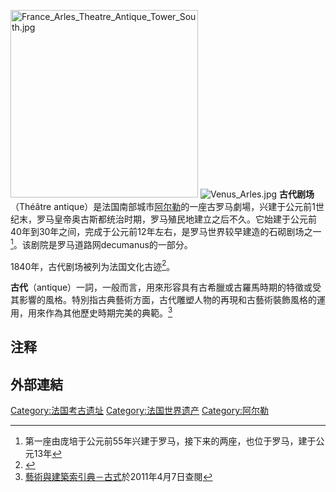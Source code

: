 [[Image:France_Arles_Theatre_Antique_Tower_South.jpg|300px]] 
[[Image:Venus_Arles.jpg|thumb]]
'''古代剧场'''（Théâtre antique）是法国南部城市[[阿尔勒|阿尔勒]]的一座古罗马劇場，兴建于公元前1世纪末，罗马皇帝奥古斯都统治时期，罗马殖民地建立之后不久。它始建于公元前40年到30年之间，完成于公元前12年左右，是罗马世界较早建造的石砌剧场之一<ref>第一座由庞培于公元前55年兴建于罗马，接下来的两座，也位于罗马，建于公元13年</ref>。该剧院是罗马道路网decumanus的一部分。

1840年，古代剧场被列为法国文化古迹<ref>{{Cite web |url=http://www.culture.gouv.fr/public/mistral/merimee_fr?ACTION=RETROUVER&REQ=((PA00081189)+%3AREF+) |title=存档副本 |accessdate=2010-01-06 |archive-date=2016-04-07 |archive-url=https://web.archive.org/web/20160407201441/http://www.culture.gouv.fr/public/mistral/merimee_fr?ACTION=RETROUVER&REQ=((PA00081189)+:REF+) |dead-url=no }}</ref>。

'''古代'''（antique）一詞，一般而言，用來形容具有古希臘或古羅馬時期的特徵或受其影響的風格。特別指古典藝術方面，古代雕塑人物的再現和古藝術裝飾風格的運用，用來作為其他歷史時期完美的典範。<ref>[http://db1x.sinica.edu.tw/caat/caat_rptcaatc.php?_op=?SUBJECT_ID:300055818 藝術與建築索引典－古式]{{dead link|date=2017年12月 |bot=InternetArchiveBot |fix-attempted=yes }}於2011年4月7日查閱</ref>

{{Commonscat| Théâtre gallo-romain d'Arles }}

==注释==
<div class="references-small">
<references></references>
</div>
{{法国世界遗产}}
{{Coord|43|40|35|N|4|37|47|E|region:FR_type:landmark|display=title}}

==外部連結==
{{reflist}}

[[Category:法国考古遗址|Category:法国考古遗址]]
[[Category:法国世界遗产|Category:法国世界遗产]]
[[Category:阿尔勒|Category:阿尔勒]]